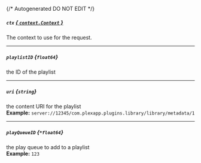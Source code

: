 {/* Autogenerated DO NOT EDIT  */}
##### `ctx` [*{ `context.Context` }*](https://pkg.go.dev/context#Context)
The context to use for the request.

---
##### `playlistID` *{`float64`}*
the ID of the playlist

---
##### `uri` *{`string`}*
the content URI for the playlist
<br/>
**Example:** `server://12345/com.plexapp.plugins.library/library/metadata/1`

---
##### `playQueueID` *{`*float64`}*
the play queue to add to a playlist
<br/>
**Example:** `123`

